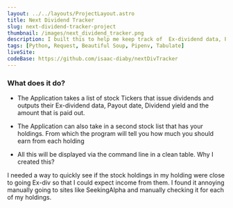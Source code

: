 ```yaml
---
layout: ../../layouts/ProjectLayout.astro
title: Next Dividend Tracker
slug: next-dividend-tracker-project
thumbnail: /images/next_dividend_tracker.png
description: I built this to help me keep track of  Ex-dividend data, Payout date, Dividend yield and the amount that is paid of stucks in my long term portfolio.
tags: [Python, Request, Beautiful Soup, Pipenv, Tabulate]
liveSite: 
codeBase: https://github.com/isaac-diaby/nextDivTracker
---
```

### What does it do?
- The Application takes a list of stock Tickers that issue dividends and outputs their Ex-dividend data, Payout date, Dividend yield and the amount that is paid out.

- The Application can also take in a second stock list that has your holdings. From which the program will tell you how much you should earn from each holding
- All this will be displayed via the command line in a clean table.
Why I created this?
  
I needed a way to quickly see if the stock holdings in my holding were close to going Ex-div so that I could expect income from them. I found it annoying manually going to sites like SeekingAlpha and manually checking it for each of my holdings.
